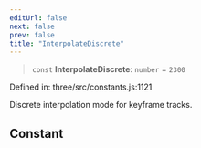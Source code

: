 ```yaml
---
editUrl: false
next: false
prev: false
title: "InterpolateDiscrete"
---
```


> `const` **InterpolateDiscrete**: `number` = `2300`

Defined in: three/src/constants.js:1121

Discrete interpolation mode for keyframe tracks.

## Constant
